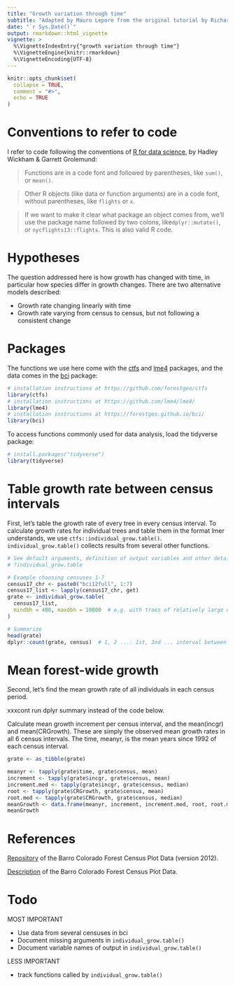 ```yaml
---
title: "Growth variation through time"
subtitle: "Adapted by Mauro Lepore from the original tutorial by Richard Condit (https://goo.gl/c9RjMY)"
date: "`r Sys.Date()`"
output: rmarkdown::html_vignette
vignette: >
  %\VignetteIndexEntry{"growth variation through time"}
  %\VignetteEngine{knitr::rmarkdown}
  %\VignetteEncoding{UTF-8}
---
```


```r
knitr::opts_chunk$set(
  collapse = TRUE,
  comment = "#>",
  echo = TRUE
)
```

# Conventions to refer to code

I refer to code following the conventions of [R for data science](http://r4ds.had.co.nz/introduction.html), by Hadley Wickham & Garrett Grolemund:

> Functions are in a code font and followed by parentheses, like `sum()`, or `mean()`.

> Other R objects (like data or function arguments) are in a code font, without parentheses, like `flights` or `x`.

> If we want to make it clear what package an object comes from, we’ll use the package name followed by two colons, like` dplyr::mutate()`, or `nycflights13::flights`. This is also valid R code.

# Hypotheses

The question addressed here is how growth has changed with time, in particular how species differ in growth changes. There are two alternative models described:

* Growth rate changing linearly with time
* Growth rate varying from census to census, but not following a consistent change

# Packages

The functions we use here come with the [ctfs](https://forestgeo.github.io/ctfs/) and [lme4](https://github.com/lme4/lme4/) packages, and the data comes in the [bci](https://forestgeo.github.io/bci/) package:

```r
# installation instructions at https://github.com/forestgeo/ctfs
library(ctfs)
# installation instructions at https://github.com/lme4/lme4/
library(lme4)
# installation instructions at https://forestgeo.github.io/bci/
library(bci)
```


To access functions commonly used for data analysis, load the tidyverse package:

```r
# install.packages("tidyverse")
library(tidyverse)
```

# Table growth rate between census intervals

First, let's table the growth rate of every tree in every census interval. To calculate growth rates for individual trees and table them in the format lmer understands, we use `ctfs::individual_grow.table()`. `individual_grow.table()` collects results from several other functions.

```r
# See default arguments, definition of output variables and other details with
# ?individual_grow.table

# Example choosing censuses 1-7
census17_chr <- paste0("bci12full", 1:7)
census17_list <- lapply(census17_chr, get)
grate <- individual_grow.table(
  census17_list, 
  mindbh = 400, maxdbh = 10000  # e.g. with trees of relatively large diameter
)

# Summarize
head(grate)
dplyr::count(grate, census)  # 1, 2 ...: 1st, 2nd ... interval between censuses
```

# Mean forest-wide growth

Second, let's find the mean growth rate of all individuals in each census period.




xxxcont run dplyr summary instead of the code below.

Calculate mean growth increment per census interval, and the mean(incgr) and mean(CRGrowth). These are simply the observed mean growth rates in all 6 census intervals. The time, meanyr, is the mean years since 1992 of each census interval.

```r
grate <- as_tibble(grate)

meanyr <- tapply(grate$time, grate$census, mean)
increment <- tapply(grate$incgr, grate$census, mean)
increment.med <- tapply(grate$incgr, grate$census, median)
root <- tapply(grate$CRGrowth, grate$census, mean)
root.med <- tapply(grate$CRGrowth, grate$census, median)
meanGrowth <- data.frame(meanyr, increment, increment.med, root, root.med)
meanGrowth
```











# References

[Repository](https://dx.doi.org/10.5479/data.bci.20130603) of the Barro Colorado Forest Census Plot Data (version 2012).

[Description](https://repository.si.edu/bitstream/handle/10088/20925/RoutputFull.pdf?sequence=1&isAllowed=y) of the Barro Colorado Forest Census Plot Data.

# Todo

MOST IMPORTANT

- Use data from several censuses in bci
- Document missing arguments in `individual_grow.table()`
- Document variable names of output in `individual_grow.table()`

LESS IMPORTANT

- track functions called by `individual_grow.table()`
